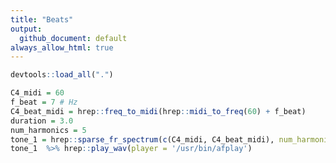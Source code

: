 ```yaml
---
title: "Beats"
output:
  github_document: default
always_allow_html: true
---
```

```r
devtools::load_all(".")
```

```r
C4_midi = 60
f_beat = 7 # Hz
C4_beat_midi = hrep::freq_to_midi(hrep::midi_to_freq(60) + f_beat)
duration = 3.0
num_harmonics = 5
tone_1 = hrep::sparse_fr_spectrum(c(C4_midi, C4_beat_midi), num_harmonics=num_harmonics) %>% hrep::wave(length_sec = duration)
tone_1  %>% hrep::play_wav(player = '/usr/bin/afplay')
```
